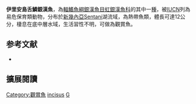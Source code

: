 {{Speciesbox
| name = 伊里安島舌鱗銀漢魚
| image = Melanotaeniidae - Glossolepis incisus.JPG
| image_caption = 雄性
| image_width = 250px
| status = VU
| status_system = IUCN3.1
| genus = Glossolepis
| species = incisus
| authority = [[Weber|Weber]], 1907
| synonyms = 
}}
'''伊里安島舌鱗銀漢魚'''，為[[輻鰭魚綱|輻鰭魚綱]][[銀漢魚目|銀漢魚目]][[虹銀漢魚科|虹銀漢魚科]]的其中一[[種|種]]，被[[IUCN|IUCN]]列為易危保育類動物，分布於[[新幾內亞|新幾內亞]]Sentani湖流域，為熱帶魚類，體長可達12公分，棲息在底中層水域，生活習性不明，可做為觀賞魚。
==参考文献==
*{{FishBase_species|genus=Glossolepis|species=incisus|year=2016|month=5}}

== 擴展閱讀 ==
{{refbegin}}
{{wikispecies-inline|Glossolepis incisus|伊里安島舌鱗銀漢魚}}
{{refend}}
{{Taxonbar|from=Q59066}}

[[Category:觀賞魚|Category:觀賞魚]]
[[Category:舌鱗銀漢魚屬|incisus]]
[[Category:1907年描述的魚類|G]]


{{魚類小作品}}